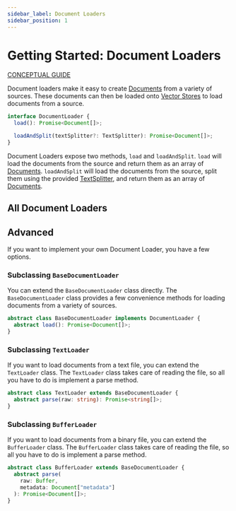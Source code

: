 ```yaml
---
sidebar_label: Document Loaders
sidebar_position: 1
---
```



# Getting Started: Document Loaders

[CONCEPTUAL GUIDE](https://docs.langchain.com/docs/components/indexing/document-loaders)

Document loaders make it easy to create [Documents](../../schema/document.md) from a variety of sources. These documents can then be loaded onto [Vector Stores](../vector_stores/) to load documents from a source.

```typescript
interface DocumentLoader {
  load(): Promise<Document[]>;

  loadAndSplit(textSplitter?: TextSplitter): Promise<Document[]>;
}
```

Document Loaders expose two methods, `load` and `loadAndSplit`. `load` will load the documents from the source and return them as an array of [Documents](../../schema/document.md). `loadAndSplit` will load the documents from the source, split them using the provided [TextSplitter](../text_splitters/index.mdx), and return them as an array of [Documents](../../schema/document.md).

## All Document Loaders

<DocCardList />

## Advanced

If you want to implement your own Document Loader, you have a few options.

### Subclassing `BaseDocumentLoader`

You can extend the `BaseDocumentLoader` class directly. The `BaseDocumentLoader` class provides a few convenience methods for loading documents from a variety of sources.

```typescript
abstract class BaseDocumentLoader implements DocumentLoader {
  abstract load(): Promise<Document[]>;
}
```

### Subclassing `TextLoader`

If you want to load documents from a text file, you can extend the `TextLoader` class. The `TextLoader` class takes care of reading the file, so all you have to do is implement a parse method.

```typescript
abstract class TextLoader extends BaseDocumentLoader {
  abstract parse(raw: string): Promise<string[]>;
}
```

### Subclassing `BufferLoader`

If you want to load documents from a binary file, you can extend the `BufferLoader` class. The `BufferLoader` class takes care of reading the file, so all you have to do is implement a parse method.

```typescript
abstract class BufferLoader extends BaseDocumentLoader {
  abstract parse(
    raw: Buffer,
    metadata: Document["metadata"]
  ): Promise<Document[]>;
}
```
